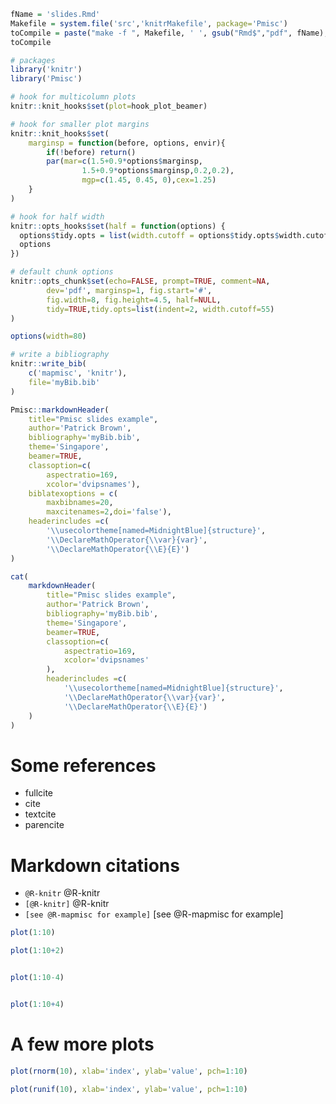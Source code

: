 <!--
%\VignetteEngine{Pmisc::plainKnit}
%\VignetteIndexEntry{Examples of slides with knitr and beamer}
-->


```r
fName = 'slides.Rmd'
Makefile = system.file('src','knitrMakefile', package='Pmisc')
toCompile = paste("make -f ", Makefile, ' ', gsub("Rmd$","pdf", fName), sep='')
toCompile

# packages
library('knitr')
library('Pmisc')

# hook for multicolumn plots
knitr::knit_hooks$set(plot=hook_plot_beamer) 

# hook for smaller plot margins
knitr::knit_hooks$set(
	marginsp = function(before, options, envir){	
		if(!before) return()
		par(mar=c(1.5+0.9*options$marginsp,
				1.5+0.9*options$marginsp,0.2,0.2),
				mgp=c(1.45, 0.45, 0),cex=1.25)
	}		
)

# hook for half width
knitr::opts_hooks$set(half = function(options) {
  options$tidy.opts = list(width.cutoff = options$tidy.opts$width.cutoff/2)
  options
})

# default chunk options
knitr::opts_chunk$set(echo=FALSE, prompt=TRUE, comment=NA,
		dev='pdf', marginsp=1, fig.start='#',
		fig.width=8, fig.height=4.5, half=NULL,
		tidy=TRUE,tidy.opts=list(indent=2, width.cutoff=55)
)

options(width=80)

# write a bibliography
knitr::write_bib(
	c('mapmisc', 'knitr'),
	file='myBib.bib'
)
```

```r
Pmisc::markdownHeader(
	title="Pmisc slides example", 		
	author='Patrick Brown',
 	bibliography='myBib.bib',
	theme='Singapore',
	beamer=TRUE,
	classoption=c(
  		aspectratio=169,
		xcolor='dvipsnames'),
	biblatexoptions = c(
		maxbibnames=20,
		maxcitenames=2,doi='false'),
	headerincludes =c(
  		'\\usecolortheme[named=MidnightBlue]{structure}',
  		'\\DeclareMathOperator{\\var}{var}',
		'\\DeclareMathOperator{\\E}{E}')
)
```

```r
cat(
	markdownHeader( 	
		title="Pmisc slides example", 	
		author='Patrick Brown',
 		bibliography='myBib.bib', 	
		theme='Singapore',
		beamer=TRUE,
		classoption=c(
  			aspectratio=169, 		
			xcolor='dvipsnames'
		), 	
		headerincludes =c(
  			'\\usecolortheme[named=MidnightBlue]{structure}',
  			'\\DeclareMathOperator{\\var}{var}',
			'\\DeclareMathOperator{\\E}{E}') 
	)
)
```


# Some references

- fullcite \fullcite{R-mapmisc}
- cite \cite{R-knitr}
- textcite \textcite{R-knitr}
- parencite \parencite{R-knitr}


# Markdown citations

- `@R-knitr` @R-knitr
- `[@R-knitr]` @R-knitr
- `[see @R-mapmisc for example]` [see @R-mapmisc for example]



```r

plot(1:10)

plot(1:10+2)


plot(1:10-4)


plot(1:10+4)

```

# A few more plots


\bcolb{Code}

```r
plot(rnorm(10), xlab='index', ylab='value', pch=1:10)

plot(runif(10), xlab='index', ylab='value', pch=1:10)
```

\newcolb{Output}

```r
```
        
\ecolb



